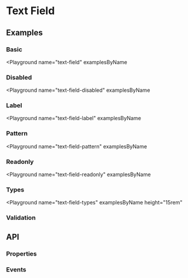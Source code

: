 
# Text Field

<Tags />

## Examples

### Basic

<Playground
  name="text-field"
  examplesByName
></Playground>

### Disabled

<Playground
  name="text-field-disabled"
  examplesByName
></Playground>

### Label

<Playground
  name="text-field-label"
  examplesByName
></Playground>

### Pattern

<Playground
  name="text-field-pattern"
  examplesByName
></Playground>

### Readonly

<Playground
  name="text-field-readonly"
  examplesByName
></Playground>

### Types

<Playground
  name="text-field-types"
  examplesByName
  height="15rem"
></Playground>

### Validation

<Playground
  name="text-field-validation"
  examplesByName
  height="25rem">
</Playground>

## API

### Properties

<Props/>

### Events

<Events/>
